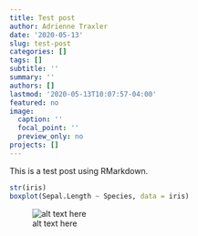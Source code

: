 ```yaml
---
title: Test post
author: Adrienne Traxler
date: '2020-05-13'
slug: test-post
categories: []
tags: []
subtitle: ''
summary: ''
authors: []
lastmod: '2020-05-13T10:07:57-04:00'
featured: no
image:
  caption: ''
  focal_point: ''
  preview_only: no
projects: []
---
```


This is a test post using RMarkdown. 

```r
str(iris)
boxplot(Sepal.Length ~ Species, data = iris)
```

![alt text here](../../img/hero-academic.png)
